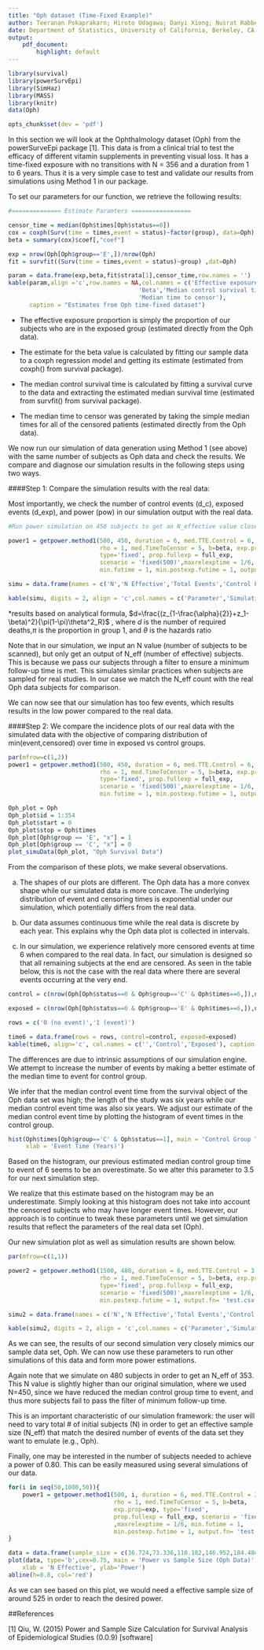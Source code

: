 ```yaml
---
title: "Oph dataset (Time-Fixed Example)"
author: Teeranan Pokaprakarn; Hiroto Udagawa; Danyi Xiong; Nusrat Rabbee (rabbee@berkeley.edu) 
date: Department of Statistics, University of California, Berkeley, CA
output: 
    pdf_document:
        highlight: default
---
```


```r
library(survival)
library(powerSurvEpi)
library(SimHaz)
library(MASS)
library(knitr)
data(Oph)
```
```r
opts_chunk$set(dev = 'pdf')
```

In this section we will look at the Ophthalmology dataset (Oph) from the powerSurveEpi package [1]. This data is from a clinical trial to test the efficacy of different vitamin supplements in preventing visual loss. It has a time-fixed exposure with no transitions with N = 356 and a duration from 1 to 6 years. Thus it is a very simple case to test and validate our results from simulations using Method 1 in our package.

To set our parameters for our function, we retrieve the following results:

```r
#============== Estimate Paramters =================

censor_time = median(Oph$times[Oph$status==0])
cox = coxph(Surv(time = times,event = status)~factor(group), data=Oph)
beta = summary(cox)$coef[,"coef"]

exp = nrow(Oph[Oph$group=='E',])/nrow(Oph)
fit = survfit((Surv(time = times,event = status)~group) ,dat=Oph)
```

```r
param = data.frame(exp,beta,fit$strata[1],censor_time,row.names = '')
kable(param,align ='c',row.names = NA,col.names = c('Effective exposure proportion',
                                     'Beta','Median control survival time',
                                     'Median time to censor'),
      caption = "Estimates from Oph time-fixed dataset")
```

* The effective exposure proportion is simply the proportion of our subjects who are in the exposed group (estimated directly from the Oph data).

* The estimate for the beta value is calculated by fitting our sample data to a coxph regression model and getting its estimate (estimated from coxph() from survival package).

* The median control survival time is calculated by fitting a survival curve to the data and extracting the estimated median survival time (estimated from survfit() from survival package).

* The median time to censor was generated by taking the simple median times for all of the censored patients (estimated directly from the Oph data).

We now run our simulation of data generation using Method 1 (see above) with the same number of subjects as Oph data and check the results.  We compare and diagnose our simulation results in the following steps using two ways.

####Step 1: Compare the simulation results with the real data:

Most importantly, we check the number of control events (d_c), exposed events (d_exp), and power (pow) in our simulation output with the real data.

```r
#Run power simulation on 450 subjects to get an N_effective value close to 354

power1 = getpower.method1(500, 450, duration = 6, med.TTE.Control = 6, 
                          rho = 1, med.TimeToCensor = 5, b=beta, exp.prop=exp,
                          type='fixed', prop.fullexp = full_exp, 
                          scenario = 'fixed(500)',maxrelexptime = 1/6, 
                          min.futime = 1, min.postexp.futime = 1, output.fn= 'test.csv')
```
```r
simu = data.frame(names = c('N','N Effective','Total Events','Control Events','Exposed Events','Power'),simulation = as.numeric(power1[c(3,11,15,16,17,20)]), oph = c(NA, 354,154,89,65,"0.638*"))

kable(simu, digits = 2, align = 'c',col.names = c('Parameter','Simulation Results','Oph Data Event Count'),caption = "Simulation results vs Data")
```

*results based on analytical formula, $d=\frac{(z_{1-\frac{\alpha}{2}}+z_1-\beta)^2}{\pi(1-\pi)\theta^2_R}$ , where $d$ is the number of required deaths,$\pi$ is the proportion in group 1, and $\theta$ is the hazards ratio

Note that in our simulation, we input an N value (number of subjects to be scanned), but only get an output of N_eff (number of effective) subjects. This is because we pass our subjects through a filter to ensure a minimum follow-up time is met. This simulates similar practices when subjects are sampled for real studies. In our case we match the N_eff count with the real Oph data subjects for comparison. 

We can now see that our simulation has too few events, which results results in the low power compared to the real data.

####Step 2: We compare the incidence plots of our real data with the simulated data with the objective of comparing distribution of min(event,censored) over time in exposed vs control groups.  


```r
par(mfrow=c(1,2))
power1 = getpower.method1(500, 450, duration = 6, med.TTE.Control = 6, 
                          rho = 1, med.TimeToCensor = 5, b=beta, exp.prop=exp,
                          type='fixed', prop.fullexp = full_exp, 
                          scenario = 'fixed(500)',maxrelexptime = 1/6, 
                          min.futime = 1, min.postexp.futime = 1, output.fn= 'test.csv', simu.plot = T)

Oph_plot = Oph
Oph_plot$id = 1:354
Oph_plot$start = 0
Oph_plot$stop = Oph$times
Oph_plot[Oph$group == 'E', "x"] = 1
Oph_plot[Oph$group == 'C', "x"] = 0
plot_simuData(Oph_plot, "Oph Survival Data")
```


From the comparison of these plots, we make several observations.

a. The shapes of our plots are different. The Oph data has a more convex shape while our simulated data is more concave. The underlying distribution of event and censoring times is exponential under our simulation, which potentially differs from the real data.

b. Our data assumes continuous time while the real data is discrete by each year. This explains why the Oph data plot is collected in intervals. 

c. In our simulation, we experience relatively more censored events at time 6 when compared to the real data. In fact, our simulation is designed so that all remaining subjects at the end are censored. As seen in the table below, this is not the case with the real data where there are several events occurring at the very end.

```r
control = c(nrow(Oph[Oph$status==0 & Oph$group=='C' & Oph$times==6,]),nrow(Oph[Oph$status==1 & Oph$group=='C' & Oph$times==6,]))

exposed = c(nrow(Oph[Oph$status==0 & Oph$group=='E' & Oph$times==6,]),nrow(Oph[Oph$status==1 & Oph$group=='E' & Oph$times==6,]))

rows = c('0 (no event)','1 (event)')

time6 = data.frame(rows = rows, control=control, exposed=exposed)
kable(time6, align='c', col.names = c('','Control','Exposed'), caption = 'Oph Data Group vs Event Status (at time=6)')
```

The differences are due to intrinsic assumptions of our simulation engine. We attempt to increase the number of events by making a better estimate of the median time to event for control group. 

We infer that the median control event time from the survival object of the Oph data set was high; the length of the study was six years while our median control event time was also six years. We adjust our estimate of the median control event time by plotting the histogram of event times in the control group. 



```r
hist(Oph$times[Oph$group=='C' & Oph$status==1], main = 'Control Group Time to Event',
     xlab = 'Event Time (Years)')
```

  
Based on the histogram, our previous estimated median control group time to event of 6 seems to be an overestimate. So we alter this parameter to 3.5 for our next simulation step. 

We realize that this estimate based on the histogram may be an underestimate. Simply looking at this histogram does not take into account the censored subjects who may have longer event times. However, our approach is to continue to tweak these parameters until we get simulation results that reflect the parameters of the real data set (Oph).

Our new simulation plot as well as simulation results are shown below.

```r
par(mfrow=c(1,1))

power2 = getpower.method1(1500, 480, duration = 6, med.TTE.Control = 3.5, 
                          rho = 1, med.TimeToCensor = 5, b=beta, exp.prop=exp, 
                          type='fixed', prop.fullexp = full_exp, 
                          scenario = 'fixed(500)',maxrelexptime = 1/6, min.futime = 1,
                          min.postexp.futime = 1, output.fn= 'test.csv', simu.plot=T)

```
```r
simu2 = data.frame(names = c('N','N Effective','Total Events','Control Events','Exposed Events','Power'),simulation = as.numeric(power2[c(3,11,15,16,17,20)]), oph = c(NA, 354,154,89,65,0.638))

kable(simu2, digits = 2, align = 'c',col.names = c('Parameter','Simulation Results','Oph Data Event Count'),caption = "Simulation results vs Data")
```

As we can see, the results of our second simulation very closely mimics our sample data set, Oph. We can now use these parameters to run other simulations of this data and form more power estimations.

Again note that we simulate on 480 subjects in order to get an N_eff of 353. This N value is slightly higher than our original simulation, where we used N=450, since we have reduced the median control group time to event, and thus more subjects fail to pass the filter of minimum follow-up time.  

This is an important characteristic of our simulation framework: the user will need to vary total # of initial subjects (N) in order to get an effective sample size (N_eff) that match the desired number of events of the data set they want to emulate (e.g., Oph).

Finally, one may be interested in the number of subjects needed to achieve a power of 0.80. This can be easily measured using several simulations of our data. 

```r
for(i in seq(50,1000,50)){
    power1 = getpower.method1(500, i, duration = 6, med.TTE.Control = 3.5, 
                              rho = 1, med.TimeToCensor = 5, b=beta, 
                              exp.prop=exp, type='fixed', 
                              prop.fullexp = full_exp, scenario = 'fixed(500)'
                              ,maxrelexptime = 1/6, min.futime = 1, 
                              min.postexp.futime = 1, output.fn= 'test.csv', simu.plot=F)
}
```
```r
data = data.frame(sample_size = c(36.724,73.336,110.182,146.952,184.484,220.622,257.862,294.21,330.556,367.21,403.942,441.696,478.644,514.36,550.868,588.148,624.54,661.724,699.294,735.39), power = c(0.094,0.162,0.232,0.322,0.38,0.408,0.43,0.518,0.568,0.68,0.65,0.696,0.716,0.738,0.83,0.844,0.866,0.88,0.866,0.918))
plot(data, type='b',cex=0.75, main = 'Power vs Sample Size (Oph Data)',
    xlab = 'N Effective', ylab='Power')
abline(h=0.8, col='red')

```

As we can see based on this plot, we would need a effective sample size of around 525 in order to reach the desired power. 

##References

[1] Qiu, W. (2015) Power and Sample Size Calculation for Survival Analysis of Epidemiological Studies (0.0.9) [software]
